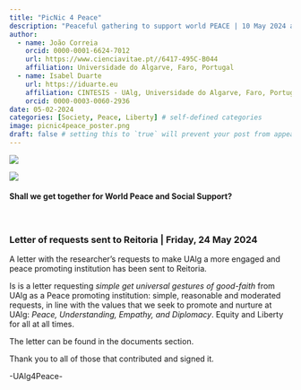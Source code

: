 ```yaml
---
title: "PicNic 4 Peace"
description: "Peaceful gathering to support world PEACE | 10 May 2024 at 17:00h"
author:
  - name: João Correia
    orcid: 0000-0001-6624-7012
    url: https://www.cienciavitae.pt//6417-495C-B044
    affiliation: Universidade do Algarve, Faro, Portugal
  - name: Isabel Duarte
    url: https://iduarte.eu
    affiliation: CINTESIS - UAlg, Universidade do Algarve, Faro, Portugal
    orcid: 0000-0003-0060-2936
date: 05-02-2024
categories: [Society, Peace, Liberty] # self-defined categories
image: picnic4peace_poster.png
draft: false # setting this to `true` will prevent your post from appearing on your listing page until you're ready!
---
```


![](picnic4peace_poster.png)


![](picnic4peace_photo.png)

#### Shall we get together for World Peace and Social Support?

<br>

### Letter of requests sent to Reitoria | Friday, 24 May 2024

A letter with the researcher's requests to make UAlg a more engaged and peace promoting institution has been sent to Reitoria. 

Is is a letter requesting *simple get universal gestures of good-faith* from UAlg as a Peace promoting institution: simple, reasonable and moderated requests, in line with the values that we seek to promote and nurture at UAlg: *Peace, Understanding, Empathy, and Diplomacy*.
Equity and Liberty for all at all times.

The letter can be found in the documents section. 

Thank you to all of those that contributed and signed it.

-UAlg4Peace-

